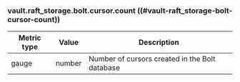 ### vault.raft_storage.bolt.cursor.count ((#vault-raft_storage-bolt-cursor-count))

Metric type | Value   | Description
----------- | ------- | -----------
gauge       | number  | Number of cursors created in the Bolt database